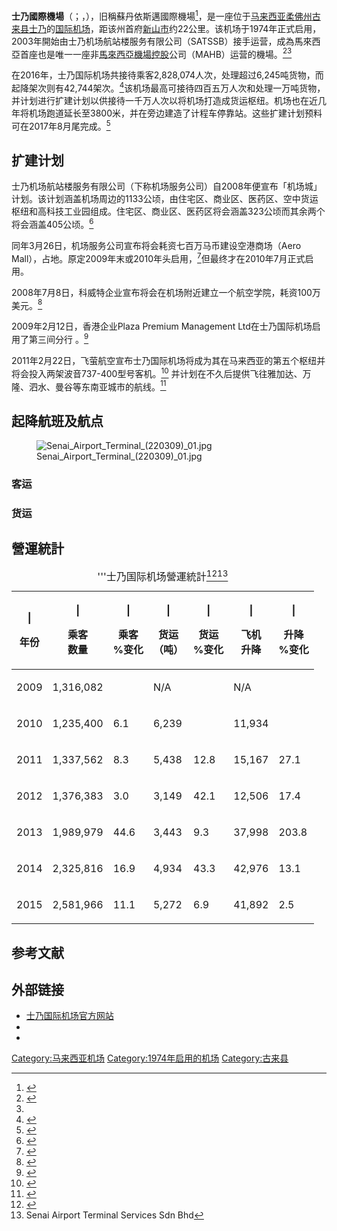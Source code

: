 {{Infobox airport
| airport_name = 士乃国际机场<br />{{lang|en|Senai International Airport}}<br />{{lang|ms|Lapangan Terbang Antarabangsa Senai}}
| image = Logo-senaiairport.png
| image-width = 250
| photo = Senai International Airport.jpg
| caption = 机场航站楼外观
| photosize = 300px
| type = 民用 
| IATA = JHB
| ICAO = WMKJ
| owner = [[国库控股|国库控股]]（[[马来西亚政府|马来西亚政府]]）
| operator = 士乃机场航站楼服务有限公司（Senai Airport Terminal Services Sdn Bhd）
| city-served = <nowiki>新山市</nowiki>
| location = {{MYS}}<br/>{{flagicon|Johor}} [[柔佛州|柔佛州]][[士乃|士乃市]]
| hub = [[亚洲航空|亚洲航空]]
| timezone = [[马来西亚标准时间|马来西亚标准时间]]
| utc = [[UTC+08:00|东八区]]
| elevation-f = 127
| coordinates = {{coord|01|38|26|N|103|40|13|E|region:MY|display=inline,title}}
| pushpin_map = Malaysia West
| pushpin_map_caption = 机场于[[马来西亚半岛|马来西亚半岛]]的位置
| pushpin_label = WMKJ
| website = {{URL|senaiairport.com/}}
| metric-rwy = y
| r1-number = 16/34
| r1-length-m = 3,800
| r1-surface = [[沥青|沥青]]
| stat-year = 2016
| stat1-header = 客运量
| stat1-data = 2,828,074人次（{{increase}} 12.1%）
| stat2-header = 货运量
| stat2-data = 6,245吨（{{increase}} 18%）
| stat3-header = 航运量
| stat3-data = 42,744架次（{{increase}} 2.03%）
| footnotes = 来源：马来西亚[[航行资料汇编|航行资料汇编]]<ref name=AIP>[http://aip.dca.gov.my/aip%20pdf/AD/AD2/WMKJ/WMKJ-Johor%20BahruSultan%20Ismail%20Airport.pdf WMKJ – JOHOR BAHRU/SENAI INTERNATIONAL] {{Wayback|url=http://aip.dca.gov.my/aip%20pdf/AD/AD2/WMKJ/WMKJ-Johor%20BahruSultan%20Ismail%20Airport.pdf |date=20131228005721 }} at Department of Civil Aviation Malaysia</ref><ref name="sani">{{cite web |url=http://www.senaiairport.com/about.asp?menuid=100127&rootid=100000 |title=Senai International Airport : About Senai Airport : Facts at a Glance |publisher=Senaiairport.com |date= |accessdate=2012-07-26 |deadurl=yes |archiveurl=https://web.archive.org/web/20120303061909/http://www.senaiairport.com/about.asp?menuid=100127&rootid=100000 |archivedate=2012-03-03 }}</ref>
}}

'''士乃國際機場'''（{{lang-en|Senai International Airport}}；{{lang-ms|Lapangan Terbang Antarabangsa Senai}}，{{Airport codes|JHB|WMKJ}}），旧稱蘇丹依斯邁國際機場<ref>{{cite web|url=http://www.senaiairport.com/Corporate/About-Us/Introduction|title=Senai International Airport - Introduction|website=Senai International Airport|access-date=2017-08-31|archive-date=2020-12-04|archive-url=https://web.archive.org/web/20201204172436/https://www.senaiairport.com/Corporate/About-Us/Introduction}}</ref>，是一座位于[[马来西亚|马来西亚]][[柔佛州|柔佛州]][[古来县|古来县]][[士乃|士乃]]的[[国际机场|国际机场]]，距该州首府[[新山市|新山市]]约22公里。该机场于1974年正式启用，2003年開始由士乃机场航站楼服务有限公司（SATSSB）接手运营，成為馬來西亞首座也是唯一一座非[[馬來西亞機場控股|馬來西亞機場控股]]公司（MAHB）运营的機場。<ref>{{cite web |url=http://senaiairport.com/about.asp?menuid=100007&rootid=100000 |title=存档副本 |accessdate=2013-10-21 |deadurl=yes |archiveurl=https://web.archive.org/web/20131021145604/http://senaiairport.com/about.asp?menuid=100007&rootid=100000 |archivedate=2013-10-21 }}</ref><ref name="sani"/>

在2016年，士乃国际机场共接待乘客2,828,074人次，处理超过6,245吨货物，而起降架次则有42,744架次。<ref>{{cite web|url=http://www.mot.gov.my/en/Statistics/Pages/Aviation.aspx|title=Statistic:Aviation|publisher=Ministry of Transport|date=|accessdate=2014-07-16|deadurl=yes|archiveurl=https://web.archive.org/web/20120318072702/http://www.mot.gov.my/en/Statistics/Pages/Aviation.aspx|archivedate=2012-03-18}}</ref>该机场最高可接待四百五万人次和处理一万吨货物，并计划进行扩建计划以供接待一千万人次以将机场打造成货运枢纽。机场也在近几年将机场跑道延长至3800米，并在旁边建造了计程车停靠站。这些扩建计划预料可在2017年8月尾完成。<ref>{{cite web|url=http://www.sinchew.com.my/node/1660334|title=增设国际航班出入境柜台．士乃机场提升下月竣工|date=2017-07-07|publisher=[[星洲网|星洲网]]|access-date=2017-08-31|archive-date=2019-05-18|archive-url=https://web.archive.org/web/20190518204333/http://www.sinchew.com.my/node/1660334}}</ref>

== 扩建计划 ==
士乃机场航站楼服务有限公司（下称机场服务公司）自2008年便宣布「机场城」计划。该计划涵盖机场周边的1133公顷，由住宅区、商业区、医药区、空中货运枢纽和高科技工业园组成。住宅区、商业区、医药区将会涵盖323公顷而其余两个将会涵盖405公顷。<ref>{{cite news| title=Mega project in Iskandar Malaysia| url=http://biz.thestar.com.my/news/story.asp?file=/2008/5/22/business/21290461&sec=business| author=Zazali Musa| accessdate=2008-05-27| date=2008-05-22| publisher=The Star| archive-date=2012-02-26| archive-url=https://web.archive.org/web/20120226211804/http://biz.thestar.com.my/news/story.asp?file=%2F2008%2F5%2F22%2Fbusiness%2F21290461&sec=business}}</ref>

同年3月26日，机场服务公司宣布将会耗资七百万马币建设空港商场（Aero Mall），占地{{convert|10000|sqft|m2}}。原定2009年末或2010年头启用，<ref>{{cite news| title=SATS investing RM70m in Aero Mall| author=Zazali Musa| url=http://biz.thestar.com.my/news/story.asp?file=/2008/5/27/business/21349268&sec=business| publisher=The Star| date=2008-05-27| accessdate=2008-05-27| archive-date=2012-02-26| archive-url=https://web.archive.org/web/20120226211815/http://biz.thestar.com.my/news/story.asp?file=%2F2008%2F5%2F27%2Fbusiness%2F21349268&sec=business}}</ref>但最终才在2010年7月正式启用。

2008年7月8日，科威特企业宣布将会在机场附近建立一个航空学院，耗资100万美元。<ref>{{cite news| title= Kuwait's Al-Aqeelah thinking big in Malaysia| url= http://www.btimes.com.my/Current_News/BTIMES/Wednesday/Latest/aqeel.xml/Article/| publisher= Business Times| author= Roziana Hamsawi| accessdate= 2008-07-09| date= 2008-08-09| archiveurl= https://web.archive.org/web/20080712214729/http://www.btimes.com.my/Current_News/BTIMES/Wednesday/Latest/aqeel.xml/Article/| archivedate= 2008-07-12| deadurl= yes}}</ref>

2009年2月12日，香港企业Plaza Premium Management Ltd在士乃国际机场启用了第三间分行 。<ref>{{cite news| title=Firm to open more lounges| author=Zazali Musa| url=http://biz.thestar.com.my/news/story.asp?file=/2009/2/13/business/3257153&sec=business| publisher=The Star| date=2009-02-13| accessdate=2009-02-13| archive-date=2012-03-11| archive-url=https://web.archive.org/web/20120311225723/http://biz.thestar.com.my/news/story.asp?file=%2F2009%2F2%2F13%2Fbusiness%2F3257153&sec=business}}</ref> 

2011年2月22日，飞萤航空宣布士乃国际机场将成为其在马来西亚的第五个枢纽并将会投入两架波音737-400型号客机。<ref>{{cite web |url=http://biz.thestar.com.my/news/story.asp?file=%2F2011%2F3%2F28%2Fbusiness%2F8360478&sec=business |title=Firefly identifies new hub users |publisher=Biz.thestar.com.my |date=2011-03-28 |accessdate=2012-07-26 |archive-date=2012-06-16 |archive-url=https://web.archive.org/web/20120616051946/http://biz.thestar.com.my/news/story.asp?file=%2F2011%2F3%2F28%2Fbusiness%2F8360478&sec=business }}</ref> 并计划在不久后提供飞往雅加达、万隆、泗水、曼谷等东南亚城市的航线。<ref>{{cite web |url=http://www.fireflyz.com.my/news-releases/firefly-launches-two-new-hubs-and-expands-network |title=Firefly launches two new hubs and expands network |publisher=Fireflyz.com.my |date= |accessdate=2012-07-26 |archive-date=2016-04-20 |archive-url=https://web.archive.org/web/20160420203837/http://www.fireflyz.com.my/news-releases/firefly-launches-two-new-hubs-and-expands-network }}</ref> 

==起降航班及航点==
[[File:Senai_Airport_Terminal_(220309)_01.jpg|thumb]]
===客运===
{{Airport-dest-list
| {{flagicon|MAS}}[[亞洲航空|亞洲航空]] | [[蘇丹阿都哈林機場|亞羅士打]]<ref>{{Cite web |url=https://www.theedgemarkets.com/article/airasia-start-jbalor-setar-jbipoh-flights-oct-1 |title=存档副本 |access-date=2020-05-04 |archive-date=2020-11-26 |archive-url=https://web.archive.org/web/20201126010105/https://www.theedgemarkets.com/article/airasia-start-jbalor-setar-jbipoh-flights-oct-1 }}</ref>、[[廊曼国际机场|曼谷－廊曼]]<ref>{{Cite web |url=https://www.routesonline.com/news/38/airlineroute/280535/airasia-increases-johor-bahru-bangkok-flights-from-oct-2018/ |title=存档副本 |access-date=2020-05-04 |archive-date=2021-01-24 |archive-url=https://web.archive.org/web/20210124063347/https://www.routesonline.com/news/38/airlineroute/280535/airasia-increases-johor-bahru-bangkok-flights-from-oct-2018/ }}</ref>、[[广州白云国际机场|广州]]<ref>https://www.airasia.com/my/ms/press-releases/airasia-adds-new-route-from-johor-bahru-guangzhou.page{{Dead link|date=2020年6月 |bot=InternetArchiveBot |fix-attempted=yes }}</ref>、[[新山一國際機場|胡志明市]]<ref>{{Cite web |url=https://www.traveldailymedia.com/airasia-adds-international-routes-from-johor/ |title=存档副本 |access-date=2020-05-04 |archive-date=2021-02-08 |archive-url=https://web.archive.org/web/20210208033018/https://www.traveldailymedia.com/airasia-adds-international-routes-from-johor/ }}</ref>、[[怡保國際機場|怡保]]<ref>{{Cite web |url=https://www.feedme.com.my/airasia-launches-ipoh-johor-bahru-route-more-connections-to-perak-soon/ |title=存档副本 |access-date=2020-05-04 |archive-date=2020-12-05 |archive-url=https://web.archive.org/web/20201205052131/https://www.feedme.com.my/airasia-launches-ipoh-johor-bahru-route-more-connections-to-perak-soon/ }}</ref>、[[蘇加諾-哈達國際機場|雅加达－蘇加諾-哈達]]<ref>{{Cite web |url=https://www.johornow.com/english/airasia-jb-jakarta-direct-flight-january-2017/ |title=存档副本 |access-date=2020-05-04 |archive-date=2020-10-01 |archive-url=https://web.archive.org/web/20201001222311/https://www.johornow.com/english/airasia-jb-jakarta-direct-flight-january-2017/ }}</ref>、[[亞庇國際機場|亚庇]]<ref name="#1">{{Cite web |url=https://www.breakingtravelnews.com/news/article/btn20060105115924331/ |title=存档副本 |access-date=2020-05-04 |archive-date=2020-11-26 |archive-url=https://web.archive.org/web/20201126205400/https://www.breakingtravelnews.com/news/article/btn20060105115924331/ }}</ref>、[[吉隆坡国际机场|吉隆坡]]<ref>{{Cite web |url=https://explorasa.my/2014/03/pengalaman-pertama-menaiki-airasia-dari-kl-ke-johor-bahru/ |title=存档副本 |access-date=2020-05-04 |archive-date=2021-01-09 |archive-url=https://web.archive.org/web/20210109043546/https://explorasa.my/2014/03/pengalaman-pertama-menaiki-airasia-dari-kl-ke-johor-bahru/ }}</ref>、[[古晉國際機場|古晋]]<ref name="#2">{{Cite web |url=https://www.nst.com.my/news/nation/2019/04/475744/airasia-adds-437-extra-flights-hari-raya |title=存档副本 |access-date=2020-05-04 |archive-date=2020-12-02 |archive-url=https://web.archive.org/web/20201202034742/https://www.nst.com.my/news/nation/2019/04/475744/airasia-adds-437-extra-flights-hari-raya }}</ref>、[[浮羅交怡國際機場|浮罗交怡]]<ref name="#3">{{Cite web |url=https://www.senaiairport.com/corporate/media/airport-announcements/airasia-resume-johor-bahru-%E2%80%93-tawau-connectivity |title=存档副本 |access-date=2020-05-04 |archive-date=2020-12-04 |archive-url=https://web.archive.org/web/20201204174515/https://www.senaiairport.com/corporate/media/airport-announcements/airasia-resume-johor-bahru-%E2%80%93-tawau-connectivity }}</ref>、[[美里機場|美里]]<ref name="#2"/>、[[檳城國際機場|槟城]]<ref name="#1"/>、[[诗巫机场|诗巫]]<ref name="#2"/>、[[斗湖機場|斗湖]]<ref name="#3"/>
| {{flagicon|MAS}}[[飛螢航空|飛螢航空]] | [[苏丹依斯迈布特拉机场|哥打巴鲁]]<ref>{{Cite web |url=https://www.fireflyz.com.my/firefly-opens-kota-bharu-johor-bahru-connections |title=存档副本 |access-date=2020-05-04 |archive-date=2020-09-19 |archive-url=https://web.archive.org/web/20200919183603/https://www.fireflyz.com.my/firefly-opens-kota-bharu-johor-bahru-connections }}</ref>、 [[苏丹阿都阿兹沙机场|梳邦]]<ref>{{Cite web |url=https://www.fireflyz.com.my/firefly-johor-bahru-today-live-entertainment-senai-airport |title=存档副本 |access-date=2020-05-04 |archive-date=2020-09-19 |archive-url=https://web.archive.org/web/20200919194607/https://www.fireflyz.com.my/firefly-johor-bahru-today-live-entertainment-senai-airport }}</ref>
| {{flagicon|IDN}}[[印尼亞洲航空|印尼亞洲航空]] | [[朱安达国际机场|泗水]]<ref>{{Cite web |url=https://travel.detik.com/travel-news/d-2067254/airasia-buka-rute-baru-surabaya-johor-bahru |title=存档副本 |access-date=2020-05-04 |archive-date=2020-12-01 |archive-url=https://web.archive.org/web/20201201091844/https://travel.detik.com/travel-news/d-2067254/airasia-buka-rute-baru-surabaya-johor-bahru }}</ref>、[[蘇加諾-哈達國際機場|雅加达－蘇加諾-哈達]]<ref>{{Cite web |url=https://www.routesonline.com/news/38/airlineroute/285931/indonesia-airasia-expands-malaysia-network-in-4q19/ |title=存档副本 |access-date=2020-05-04 |archive-date=2021-01-09 |archive-url=https://web.archive.org/web/20210109043644/https://www.routesonline.com/news/38/airlineroute/285931/indonesia-airasia-expands-malaysia-network-in-4q19/ }}</ref>
| {{flagicon|MAS}}[[馬來西亞國際航空|馬來西亞國際航空]] | [[吉隆坡国际机场|吉隆坡]]<ref>https://web.archive.org/web/20160906230331/http://www.malaysiaairlines.com/content/dam/malaysia-airlines/mas/PDF/bookandplan/timetable/MH%20August%202016.pdf</ref> <br>'''季节性：'''[[阿卜杜勒-阿齐兹国王国际机场|吉达]]<ref name="#4">{{Cite web |url=https://www.theedgemarkets.com/article/malaysia-airlines-starts-hajj-charter |title=存档副本 |access-date=2020-05-04 |archive-date=2020-10-23 |archive-url=https://web.archive.org/web/20201023184134/https://www.theedgemarkets.com/article/malaysia-airlines-starts-hajj-charter }}</ref>、[[穆罕默德·本·阿卜杜勒-阿齐兹亲王国际机场|麦地那]]<ref name="#4"/>
| {{flagicon|MAS}}[[马印航空|马印航空]]| [[海口美兰国际机场|海口]]<ref>{{Cite web |url=https://www.routesonline.com/news/38/airlineroute/279358/malindo-air-schedules-additional-charter-routes-to-china-in-july-2018/ |title=存档副本 |access-date=2020-05-04 |archive-date=2020-12-01 |archive-url=https://web.archive.org/web/20201201144818/https://www.routesonline.com/news/38/airlineroute/279358/malindo-air-schedules-additional-charter-routes-to-china-in-july-2018/ }}</ref>、[[怡保国际机场|怡保]]<ref>{{Cite web |url=https://www.anna.aero/2014/10/22/malindo-air-adds-two-new-routes-from-ipoh/ |title=存档副本 |access-date=2020-05-04 |archive-date=2020-11-27 |archive-url=https://web.archive.org/web/20201127074552/https://www.anna.aero/2014/10/22/malindo-air-adds-two-new-routes-from-ipoh/ }}</ref>、[[吉隆坡国际机场|吉隆坡]]<ref>{{Cite web |url=https://www.anna.aero/2016/05/17/malindo-air-jets-off-johor-bahru/ |title=存档副本 |access-date=2020-05-04 |archive-date=2021-01-09 |archive-url=https://web.archive.org/web/20210109043642/https://www.anna.aero/2016/05/17/malindo-air-jets-off-johor-bahru/ }}</ref>、[[苏丹阿都阿兹沙机场|梳邦]]<ref>{{Cite web |url=https://www.webintravel.com/malindo-air-takes-battle-domestic-skies-subang-firefly-unfazed/ |title=存档副本 |access-date=2020-05-04 |archive-date=2020-06-21 |archive-url=https://web.archive.org/web/20200621092811/https://www.webintravel.com/malindo-air-takes-battle-domestic-skies-subang-firefly-unfazed/ }}</ref>、[[广州白云国际机场|广州]]<ref>{{Cite web |url=https://www.malindoair.com/news-events/2019/04/03/MALINDO-AIR-COMMENCES-FIRST-FLIGHT-FROM-JOHOR-BAHRU-TO-GUANGZHOU-CHINA |title=存档副本 |access-date=2020-05-04 |archive-date=2020-12-03 |archive-url=https://web.archive.org/web/20201203142731/https://www.malindoair.com/news-events/2019/04/03/MALINDO-AIR-COMMENCES-FIRST-FLIGHT-FROM-JOHOR-BAHRU-TO-GUANGZHOU-CHINA }}</ref>
| {{flagicon|THA}}[[泰国亞洲航空|泰国亞洲航空]] | [[廊曼国际机场|曼谷－廊曼]]<ref>{{Cite web |url=https://www.routesonline.com/news/38/airlineroute/276686/thai-airasia-adds-bangkok-johor-bahru-from-feb-2018/ |title=存档副本 |access-date=2020-05-04 |archive-date=2019-10-28 |archive-url=https://web.archive.org/web/20191028095259/https://www.routesonline.com/news/38/airlineroute/276686/thai-airasia-adds-bangkok-johor-bahru-from-feb-2018/ }}</ref>
| {{flagicon|KOR}}[[真航空|真航空]] |'''季节性:''' [[仁川國際機場|首爾－仁川]]<ref>{{Cite web |url=https://www.routesonline.com/news/38/airlineroute/275323/jin-air-expands-malaysia-service-in-1q18/ |title=存档副本 |access-date=2020-05-04 |archive-date=2020-09-22 |archive-url=https://web.archive.org/web/20200922085105/https://www.routesonline.com/news/38/airlineroute/275323/jin-air-expands-malaysia-service-in-1q18/ }}</ref>
}}

=== 货运 ===
{{Airport-dest-list
|{{flagicon|MAS}}[[馬來西亞貨運航空|馬來西亞貨運航空]] | [[吉隆坡国际机场|吉隆坡]]、[[成田国际机场|东京－成田]]<ref>{{cite web |url=http://www.senaiairport.com/press.asp?rootid=100003&menuid=100076&linkid=192 |title=Senai International Airport: Press & Media: Media Coverage |publisher=Senaiairport.com |date=2009-09-06 |accessdate=2012-07-26 |deadurl=yes |archiveurl=https://web.archive.org/web/20120219031540/http://www.senaiairport.com/press.asp?rootid=100003&menuid=100076&linkid=192 |archivedate=2012-02-19 }}</ref>
}}

==營運統計==
{|class="toccolours sortable" style="padding:0.5em;"
|+ '''士乃国际机场營運統計<ref name="Ref_al">{{cite web|url=http://www.mot.gov.my/en/Statistics/Pages/Aviation.aspx|title=Aviation Statistics|publisher=Ministry of Transport|accessdate=2014-10-19|deadurl=yes|archiveurl=https://web.archive.org/web/20120318072702/http://www.mot.gov.my/en/Statistics/Pages/Aviation.aspx|archivedate=2012-03-18}}</ref><ref>Senai Airport Terminal Services Sdn Bhd</ref>
|-
! | <center>年份</center>
! | <center>乘客<br />数量</center>
! | <center>乘客<br />%变化</center>
! | <center>货运<br />（吨）</center>
! | <center>货运<br />%变化</center>
! | <center>飞机<br />升降</center>
! | <center>升降<br />%变化</center>
|- style="background:#eee;"
|2009||1,316,082||{{nochange}} ||N/A||{{nochange}} ||N/A||{{nochange}}
|- style="background:#eee;"
|2010||1,235,400||{{decrease}} 6.1||6,239||{{nochange}} ||11,934||{{nochange}}
|- style="background:#eee;"
|2011||1,337,562||{{increase}} 8.3||5,438||{{decrease}} 12.8||15,167||{{increase}} 27.1
|- style="background:#eee;"
|2012||1,376,383||{{increase}} 3.0||3,149||{{decrease}} 42.1||12,506||{{decrease}} 17.4
|- style="background:#eee;"
|2013||1,989,979||{{increase}} 44.6||3,443||{{increase}} 9.3||37,998||{{increase}} 203.8
|- style="background:#eee;"
|2014||2,325,816||{{increase}} 16.9||4,934||{{increase}} 43.3||42,976||{{increase}} 13.1
|- style="background:#eee;"
|2015||2,581,966||{{increase}} 11.1||5,272||{{increase}} 6.9||41,892||{{decrease}} 2.5
|}

==参考文献==
{{reflist|30em}}

==外部链接==
{{commons category|Senai International Airport}}
{{Portal|东南亚|马来西亚|航空}}
*[https://web.archive.org/web/20130922031530/http://www.senaiairport.com/ 士乃国际机场官方网站]
*{{NWS-current|WMKJ}}
*{{ASNet|JHB}}

[[Category:马来西亚机场|Category:马来西亚机场]]
[[Category:1974年启用的机场|Category:1974年启用的机场]]
[[Category:古来县|Category:古来县]]
{{马来西亚机场}}
